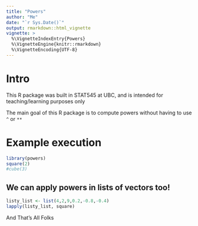 ```yaml
---
title: "Powers"
author: "Me"
date: "`r Sys.Date()`"
output: rmarkdown::html_vignette
vignette: >
  %\VignetteIndexEntry{Powers}
  %\VignetteEngine{knitr::rmarkdown}
  %\VignetteEncoding{UTF-8}
---
```



# Intro

This R package was built in STAT545 at UBC, and is intended for teaching/learning purposes only

The main goal of this R package is to compute powers without having to use ```^``` or ```**```

# Example execution

```r
library(powers)
square(2)
#cube(3)
```

## We can apply powers in lists of vectors too!

```r
listy_list <- list(4,2,9,0.2,-0.8,-0.4)
lapply(listy_list, square)
```

And That's All Folks
